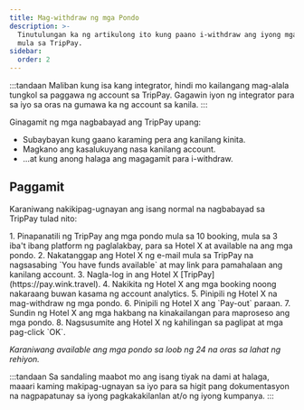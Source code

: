 ```yaml
---
title: Mag-withdraw ng mga Pondo
description: >-
  Tinutulungan ka ng artikulong ito kung paano i-withdraw ang iyong mga pondo
  mula sa TripPay.
sidebar:
  order: 2
---
```


:::tandaan
Maliban kung isa kang integrator, hindi mo kailangang mag-alala tungkol sa paggawa ng account sa TripPay. Gagawin iyon ng integrator para sa iyo sa oras na gumawa ka ng account sa kanila.
:::

Ginagamit ng mga nagbabayad ang TripPay upang:

* Subaybayan kung gaano karaming pera ang kanilang kinita.
* Magkano ang kasalukuyang nasa kanilang account.
* ...at kung anong halaga ang magagamit para i-withdraw.

## Paggamit

Karaniwang nakikipag-ugnayan ang isang normal na nagbabayad sa TripPay tulad nito:

<Steps>
  1. Pinapanatili ng TripPay ang mga pondo mula sa 10 booking, mula sa 3 iba't ibang platform ng paglalakbay, para sa Hotel X at available na ang mga pondo.
  2. Nakatanggap ang Hotel X ng e-mail mula sa TripPay na nagsasabing `You have funds available` at may link para pamahalaan ang kanilang account.
  3. Nagla-log in ang Hotel X [TripPay](https://pay.wink.travel).
  4. Nakikita ng Hotel X ang mga booking noong nakaraang buwan kasama ng account analytics.
  5. Pinipili ng Hotel X na mag-withdraw ng mga pondo.
  6. Pinipili ng Hotel X ang `Pay-out` paraan.
  7. Sundin ng Hotel X ang mga hakbang na kinakailangan para maproseso ang mga pondo.
  8. Nagsusumite ang Hotel X ng kahilingan sa paglipat at mga pag-click `OK`.
</Steps>


*Karaniwang available ang mga pondo sa loob ng 24 na oras sa lahat ng rehiyon.*

:::tandaan
Sa sandaling maabot mo ang isang tiyak na dami at halaga, maaari kaming makipag-ugnayan sa iyo para sa higit pang dokumentasyon na nagpapatunay sa iyong pagkakakilanlan at/o ng iyong kumpanya.
:::

